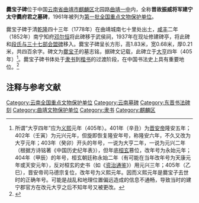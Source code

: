 {{coord|25|29|32|N|103|47|53|E|display=title|scale:10000}}
{{文物保护单位
| 级别 = 全国
| 图片 = 云南省博物馆-东晋-曲靖-爨宝子碑复制品.jpg
| 说明 = [[云南省博物馆|云南省博物馆]]内的爨宝子碑复制品
| 名称 = 爨宝子碑
| 所在 = [[云南省|云南省]][[曲靖市|曲靖市]]
| 分类 = 石刻及其他
| 时代 = [[东晋|东晋]]
| 编号 = [[第一批全国重点文物保护单位|第一批]]第126项
| 登录 = 1961年3月4日
}}
'''爨宝子碑'''位于中国[[云南省|云南省]][[曲靖市|曲靖市]][[麒麟区|麒麟区]]北园路[[曲靖市第一中学|曲靖一中]]内，全称'''晋故振威将军建宁太守爨府君之墓碑'''，1961年被列为[[第一批全国重点文物保护单位|第一批全国重点文物保护单位]]。

爨宝子碑于清[[乾隆|乾隆]]四十三年（1778年）在曲靖城南七十里处出土，[[咸丰_(年号)|咸丰]]二年（1852年）南宁知府[[邓尔恒|邓尔恒]]将此碑移于武侯祠，1937年在现址修建碑亭，将此碑和[[段氏与三十七部会盟碑|段氏与三十七部会盟碑]]移入。爨宝子碑呈长方形，高1.83米，宽0.68米，厚0.21米，共四百余字。碑文为[[爨宝子|爨宝子]]的墓志铭，据碑文记载，此碑立于[[大亨_(年號)|大亨]]四年（405年）<ref>所谓“大亨四年”应为[[义熙_(东晋)|义熙]]元年（405年）。401年（辛丑）为[[晋安帝|晋安帝]]隆安五年；402年（壬寅）为元兴元年，但旋即恢复隆安年号，称隆安六年，不久又改为大亨元年；403年（癸卯）开头的年号，一说为大亨二年，一说为元兴二年（根据方诗铭著《中国历史纪年表》），但年底[[桓玄|桓玄]]篡位，改年号为永始元年；404年（甲辰）的年号，桓玄朝廷称永始二年（有可能在当年改年号为天康元年或天安元年），反对桓玄的史书（如《[[资治通鉴|资治通鉴]]》）用元兴三年；405年（乙巳），晋安帝司马德宗复位，改年号为义熙元年。因而义熙元年是爨宝子去世时的正确年号。可能是战乱和地理位置偏远造成的信息不通畅，导致当时的建宁郡官方在改元大亨之后不知年号又被更改。</ref>。爨宝子碑书体处于[[隶书|隶书]]到[[楷书|楷书]]的过渡阶段，在中国书法史上具有重要地位。<ref>{{Cite book |title=全国重点文物保护单位·第一至第五批·第Ⅲ卷 |publisher=文物出版社 |year=2004 |isbn=7-5010-1525-2 |pages=228 }}</ref>

==注释与参考文献==
{{Reflist|2}}

{{云南全国重点文物保护单位}}

{{DEFAULTSORT:Cuan}}
[[Category:云南全国重点文物保护单位|Category:云南全国重点文物保护单位]]
[[Category:云南墓碑|Category:云南墓碑]]
[[Category:东晋书法碑刻|Category:东晋书法碑刻]]
[[Category:曲靖文物保护单位|Category:曲靖文物保护单位]]
[[Category:隶书|Category:隶书]]
[[Category:麒麟区|Category:麒麟区]]